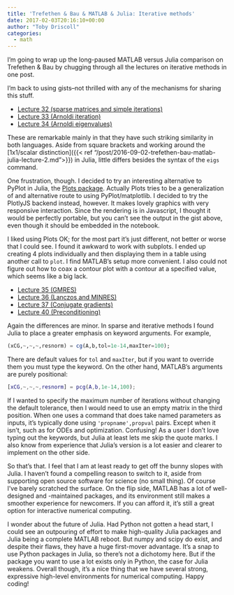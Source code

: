 ```yaml
---
title: 'Trefethen & Bau & MATLAB & Julia: Iterative methods'
date: 2017-02-03T20:16:10+00:00
author: "Toby Driscoll"
categories:
  - math
---
```




I'm going to wrap up the long-paused MATLAB versus Julia comparison on Trefethen & Bau by chugging through all the lectures on iterative methods in one post.



I'm back to using gists--not thrilled with any of the mechanisms for sharing this stuff.

* [Lecture 32 (sparse matrices and simple iterations)](https://gist.github.com/tobydriscoll/d1fe4e61d05e2b423a55979982a2d38a) 
* [Lecture 33 (Arnoldi iteration)](https://gist.github.com/tobydriscoll/204bbc93b984c9ddf17bbe51e162399d)
* [Lecture 34 (Arnoldi eigenvalues)](https://gist.github.com/tobydriscoll/63212a0c32c473daae5a81a3f6888476)


These are remarkable mainly in that they have such striking similarity in both languages. Aside from square brackets and working around the [1x1/scalar distinction]({{< ref "/post/2016-09-02-trefethen-bau-matlab-julia-lecture-2.md">}}) in Julia, little differs besides the syntax of the `eigs` command. 


One frustration, though. I decided to try an interesting alternative to PyPlot in Julia, the [Plots package](https://juliaplots.github.io/). Actually Plots tries to be a generalization of and alternative route to using PyPlot/matplotlib. I decided to try the PlotlyJS backend instead, however. It makes lovely graphics with very responsive interaction. Since the rendering is in Javascript, I thought it would be perfectly portable, but you can't see the output in the gist above, even though it should be embedded in the notebook.


I liked using Plots OK; for the most part it's just different, not better or worse that I could see. I found it awkward to work with subplots. I ended up creating 4 plots individually and then displaying them in a table using another call to `plot`. I find MATLAB's setup more convenient. I also could not figure out how to coax a contour plot with a contour at a specified value, which seems like a big lack.

* [Lecture 35 (GMRES)](https://gist.github.com/tobydriscoll/f5815ce26dec0f010b4fc481573f3e4b)
* [Lecture 36 (Lanczos and MINRES)](https://gist.github.com/tobydriscoll/a7ecf0c147fa02a4c6156074da0ccd38)
* [Lecture 37 (Conjugate gradients)](https://gist.github.com/tobydriscoll/2511c290c58f98c6989672082897d47e)
* [Lecture 40 (Preconditioning)](https://gist.github.com/tobydriscoll/d11baaeb88f8145f175d3ea7eac87a95)

Again the differences are minor. In sparse and iterative methods I found Julia to place a greater emphasis on keyword arguments. For example,
```julia
(xCG,~,~,~,resnorm) = cg(A,b,tol=1e-14,maxIter=100);
```
There are default values for `tol` and `maxIter`, but if you want to override them you must type the keyword. On the other hand, MATLAB's arguments are purely positional:
```matlab
[xCG,~,~,~,resnorm] = pcg(A,b,1e-14,100);
```
If I wanted to specify the maximum number of iterations without changing the default tolerance, then I would need to use an empty matrix in the third position. When one uses a command that does take named parameters as inputs, it's typically done using `'propname',propval` pairs. Except when it isn't, such as for ODEs and optimization. Confusing! As a user I don't love typing out the keywords, but Julia at least lets me skip the quote marks. I also know from experience that Julia's version is a lot easier and clearer to implement on the other side.

So that's that. I feel that I am at least ready to get off the bunny slopes with Julia. I haven't found a compelling reason to switch to it, aside from supporting open source software for science (no small thing). Of course I've barely scratched the surface. On the flip side, MATLAB has a lot of well-designed and -maintained packages, and its environment still makes a smoother experience for newcomers. If you can afford it, it's still a great option for interactive numerical computing.

I wonder about the future of Julia. Had Python not gotten a head start, I could see an outpouring of effort to make high-quality Julia packages and Julia being a complete MATLAB reboot. But numpy and scipy do exist, and despite their flaws, they have a huge first-mover advantage. It's a snap to use Python packages in Julia, so there's not a dichotomy here. But if the package you want to use a lot exists only in Python, the case for Julia weakens. Overall though, it's a nice thing that we have several strong, expressive high-level environments for numerical computing. Happy coding!

